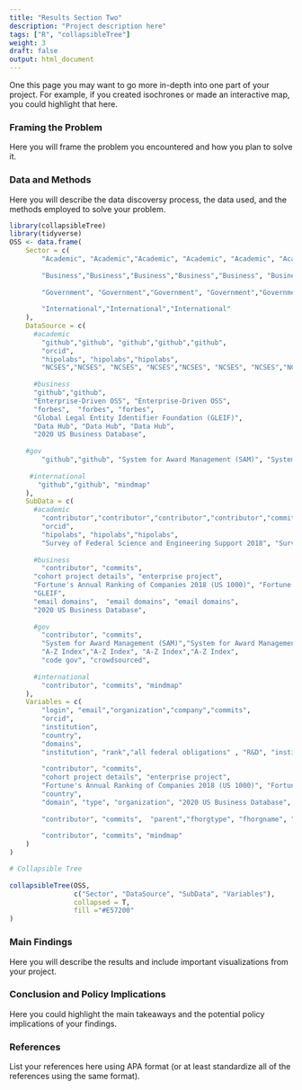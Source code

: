 ```yaml
---
title: "Results Section Two"
description: "Project description here"
tags: ["R", "collapsibleTree"]
weight: 3
draft: false
output: html_document
---
```


One this page you may want to go more in-depth into one part of your project. For example, if you created isochrones or made an interactive map, you could highlight that here. 

### Framing the Problem 

Here you will frame the problem you encountered and how you plan to solve it.

### Data and Methods 

Here you will describe the data discoversy process, the data used, and the methods employed to solve your problem. 

```r
library(collapsibleTree)
library(tidyverse)
OSS <- data.frame(
    Sector = c(
        "Academic", "Academic","Academic", "Academic", "Academic", "Academic","Academic","Academic","Academic","Academic","Academic","Academic","Academic","Academic","Academic","Academic","Academic","Academic","Academic",
        
        "Business","Business","Business","Business","Business", "Business", "Business", "Business", "Business", "Business","Business","Business", "Business",
        
        "Government", "Government","Government", "Government","Government","Government","Government", "Government", "Government","Government", "Government", "Government",
        
        "International","International","International"
    ),
    DataSource = c(
      #academic
        "github","github", "github","github","github",
        "orcid", 
        "hipolabs", "hipolabs","hipolabs",
        "NCSES","NCSES", "NCSES", "NCSES","NCSES", "NCSES", "NCSES","NCSES", "NCSES","NCSES",
        
      #business
      "github","github", 
      "Enterprise-Driven OSS", "Enterprise-Driven OSS",  
      "forbes",  "forbes", "forbes", 
      "Global Legal Entity Identifier Foundation (GLEIF)", 
      "Data Hub", "Data Hub", "Data Hub", 
      "2020 US Business Database",
      
    #gov  
        "github","github", "System for Award Management (SAM)", "System for Award Management (SAM)","System for Award Management (SAM)","us gov","us gov","us gov","us gov","us gov","us gov", "code gov", "crowdsourced",
     
     #international
       "github","github", "mindmap"
    ),
    SubData = c(
      #academic
        "contributor","contributor","contributor","contributor","commits", 
        "orcid", 
        "hipolabs", "hipolabs","hipolabs",
        "Survey of Federal Science and Engineering Support 2018", "Survey of Federal Science and Engineering Support 2018", "Survey of Federal Science and Engineering Support 2018", "Survey of Federal Science and Engineering Support 2018", "Higher Education Research and Development Survey 2018", "Higher Education Research and Development Survey 2018", "Higher Education Research and Development Survey 2018", "Higher Education Research and Development Survey 2018", "Higher Education Research and Development Survey 2018", "Higher Education Research and Development Survey 2018", 
        
      #business
        "contributor", "commits", 
      "cohort project details", "enterprise project",
      "Fortune's Annual Ranking of Companies 2018 (US 1000)", "Fortune's Annual Ranking of Companies 2019 (US 1000)", "Fortune's Annual Ranking of Companies 2020 (Global 2000)", 
      "GLEIF", 
      "email domains",  "email domains", "email domains", 
      "2020 US Business Database",
        
      #gov
        "contributor", "commits", 
        "System for Award Management (SAM)","System for Award Management (SAM)","System for Award Management (SAM)","Federally Funded R&D Centers", "Federally Funded R&D Centers", 
        "A-Z Index","A-Z Index", "A-Z Index","A-Z Index",
        "code gov", "crowdsourced", 
    
      #international    
        "contributor", "commits", "mindmap"
    ),
    Variables = c(
        "login", "email","organization","company","commits",
        "orcid", 
        "institution",
        "country",
        "domains",
        "institution", "rank","all federal obligations" , "R&D", "institution", "rank", "R&D expenditure", "federal gov fund", "state local gov fund", "institution funds",
        
        "contributor", "commits", 
        "cohort project details", "enterprise project", 
        "Fortune's Annual Ranking of Companies 2018 (US 1000)", "Fortune's Annual Ranking of Companies 2019 (US 1000)", "Fortune's Annual Ranking of Companies 2020 (Global 2000)", 
        "country", 
        "domain", "type", "organization", "2020 US Business Database",
        
        "contributor", "commits",  "parent","fhorgtype", "fhorgname", "ffrdc name", "agency", "agency", "gov branch", "parent agency", "parent agency parent", "code gov", "crowdsourced", 
        
        "contributor", "commits", "mindmap"
    )
)

# Collapsible Tree
                                    
collapsibleTree(OSS, 
                c("Sector", "DataSource", "SubData", "Variables"), 
                collapsed = T,
                fill ="#E57200"
)

```

### Main Findings 

Here you will describe the results and include important visualizations from your project. 

### Conclusion and Policy Implications 

Here you could highlight the main takeaways and the potential policy implications of your findings. 

### References 

List your references here using APA format (or at least standardize all of the references using the same format).







